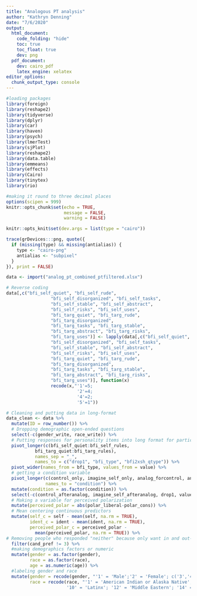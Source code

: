```yaml
---
title: "Analogous PT analysis"
author: "Kathryn Denning"
date: "7/6/2020"
output: 
  html_document:
    code_folding: "hide"
    toc: true
    toc_float: true
    dev: png
  pdf_document:
    dev: cairo_pdf
    latex_engine: xelatex
editor_options: 
  chunk_output_type: console
---
```


```r
#loading packages
library(foreign)
library(reshape2)
library(tidyverse)
library(dplyr)
library(car)
library(haven)
library(psych)
library(lmerTest)
library(sjPlot)
library(reshape2)
library(data.table)
library(emmeans)
library(effects)
library(Cairo)
library(tinytex)
library(rio)

#making it round to three decimal places
options(scipen = 999)
knitr::opts_chunk$set(echo = TRUE,
                      message = FALSE,
                      warning = FALSE)

knitr::opts_knit$set(dev.args = list(type = "cairo"))

trace(grDevices:::png, quote({
  if (missing(type) && missing(antialias)) {
    type <- "cairo-png"
    antialias <- "subpixel"
  }
}), print = FALSE)

data <- import("analog_pt_combined_ptfiltered.xlsx")
```

```r
# Reverse coding
data[,c("bfi_self_quiet", "bfi_self_rude", 
                 "bfi_self_disorganized", "bfi_self_tasks",
                 "bfi_self_stable", "bfi_self_abstract",
                 "bfi_self_risks", "bfi_self_uses",
                 "bfi_targ_quiet", "bfi_targ_rude",
                 "bfi_targ_disorganized",
                 "bfi_targ_tasks", "bfi_targ_stable",
                 "bfi_targ_abstract", "bfi_targ_risks",
                 "bfi_targ_uses")] <- lapply(data[,c("bfi_self_quiet", "bfi_self_rude", 
                 "bfi_self_disorganized", "bfi_self_tasks",
                 "bfi_self_stable", "bfi_self_abstract",
                 "bfi_self_risks", "bfi_self_uses",
                 "bfi_targ_quiet", "bfi_targ_rude",
                 "bfi_targ_disorganized",
                 "bfi_targ_tasks", "bfi_targ_stable",
                 "bfi_targ_abstract", "bfi_targ_risks",
                 "bfi_targ_uses")], function(x) 
                 recode(x,"'1'=5;
                           '2'=4;
                           '4'=2;
                           '5'=1"))

# Cleaning and putting data in long-format
data_clean <- data %>% 
  mutate(ID = row_number()) %>% 
  # Dropping demographic open-ended questions
  select(-c(gender_write, race_write)) %>% 
  # Putting responses for personality items into long format for participant and target
  pivot_longer(c(bfi_self_quiet:bfi_self_rules, 
           bfi_targ_quiet:bfi_targ_rules),
           names_sep = "_",
           names_to = c("drop1", "bfi_type", "bfi2xsh_qtype")) %>% 
  pivot_wider(names_from = bfi_type, values_from = value) %>% 
  # getting a condition variable
  pivot_longer(c(control_only, imagine_self_only, analog_forcontrol, analog_forself),
               names_to = "condition") %>% 
  mutate(condition = as.factor(condition)) %>% 
  select(-c(control_afteranalog, imagine_self_afteranalog, drop1, value)) %>% 
  # Making a variable for perceived polarization
  mutate(perceived_polar = abs(polar_liberal-polar_cons)) %>% 
  # Mean centering continuous predictors
  mutate(self_c = self - mean(self, na.rm = TRUE),
         ident_c = ident - mean(ident, na.rm = TRUE),
         perceived_polar_c = perceived_polar - 
           mean(perceived_polar, na.rm = TRUE)) %>% 
# Removing people who responded "neither" because only want in and out-group for this analysis, this was an error in data collection to have a third option
  filter(cand_pref != 3) %>% 
  #making demographics factors or numeric
  mutate(gender = as.factor(gender),
         race = as.factor(race),
         age = as.numeric(age)) %>% 
  #labeling gender and race
  mutate(gender = recode(gender, "'1' = 'Male';'2' = 'Female'; c('3','4','5')  = 'Other'"),
         race = recode(race, "'1' = 'American Indian or Alaska Native'; '8' = 'Asian'; '9' = 'Black';
                       '10' = 'Latinx'; '12' = 'Middle Eastern'; '14' = 'Hawaiian/Pacific Islander'; '16' = 'White'; c('17', '18') = 'Other'"))

```